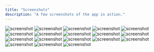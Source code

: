 ```yaml
---
title: "Screenshots"
description: "A few screenshots of the app in action."
---
```


![screenshot](/images/screenshots/Screenshot_27-3-2024_205323_staging.coollabs.io.jpeg)
![screenshot](/images/screenshots/Screenshot_27-3-2024_205338_staging.coollabs.io.jpeg)
![screenshot](/images/screenshots/Screenshot_27-3-2024_205348_staging.coollabs.io.jpeg)
![screenshot](/images/screenshots/Screenshot_27-3-2024_205356_staging.coollabs.io.jpeg)
![screenshot](/images/screenshots/Screenshot_27-3-2024_205420_staging.coollabs.io.jpeg)
![screenshot](/images/screenshots/Screenshot_27-3-2024_205431_staging.coollabs.io.jpeg)
![screenshot](/images/screenshots/Screenshot_27-3-2024_205446_staging.coollabs.io.jpeg)
![screenshot](/images/screenshots/Screenshot_27-3-2024_20548_staging.coollabs.io.jpeg)
![screenshot](/images/screenshots/Screenshot_27-3-2024_205515_staging.coollabs.io.jpeg)
![screenshot](/images/screenshots/Screenshot_27-3-2024_205527_staging.coollabs.io.jpeg)
![screenshot](/images/screenshots/Screenshot_27-3-2024_205553_staging.coollabs.io.jpeg)
![screenshot](/images/screenshots/Screenshot_27-3-2024_20557_staging.coollabs.io.jpeg)
![screenshot](/images/screenshots/Screenshot_27-3-2024_205610_staging.coollabs.io.jpeg)
![screenshot](/images/screenshots/Screenshot_27-3-2024_205627_staging.coollabs.io.jpeg)
![screenshot](/images/screenshots/Screenshot_27-3-2024_20562_staging.coollabs.io.jpeg)
![screenshot](/images/screenshots/Screenshot_27-3-2024_205648_staging.coollabs.io.jpeg)
![screenshot](/images/screenshots/Screenshot_27-3-2024_20570_staging.coollabs.io.jpeg)
![screenshot](/images/screenshots/Screenshot_27-3-2024_205712_staging.coollabs.io.jpeg)
